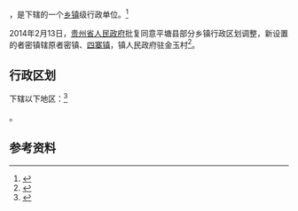{{中国乡级行政区|52/27/27/107/000}}

'''{{PAGENAMEBASE}}'''，是{{PRC admin/fullname|52/27/27/107/000|3}}下辖的一个[[乡镇|乡镇]]级行政单位。<ref>{{PRC admin/ref sgc|{{PRC admin/parent|52/27/27/107/000}}}}</ref>

2014年2月13日，[[贵州省人民政府|贵州省人民政府]]批复同意平塘县部分乡镇行政区划调整，新设置的者密镇辖原者密镇、[[四寨镇|四寨镇]]，镇人民政府驻金玉村<ref>{{Cite web|title=省人民政府关于同意平塘县部分乡镇行政区划调整的批复（黔府函〔2014〕26号）|url=http://www.gzgov.gov.cn/xxgk/jbxxgk/fgwj/zfwj/qfh/201507/t20150703_298190.html|access-date=2022-02-24|date=2015-07-03|work=贵州省人民政府|archive-url=https://web.archive.org/web/20170831042532/http://www.gzgov.gov.cn/xxgk/jbxxgk/fgwj/zfwj/qfh/201507/t20150703_298190.html|archive-date=2017-08-31|dead-url=yes}}</ref>。

== 行政区划 ==

{{PAGENAMEBASE}}下辖以下地区：<ref>{{PRC admin/ref sgc|52/27/27/107/000}}</ref>

{{PRC admin/children|52/27/27/107/000}}。

== 参考资料 ==

{{reflist}}

{{行政区划小作品}}
{{PRC admin/navcat|52/27/27/107/000}}